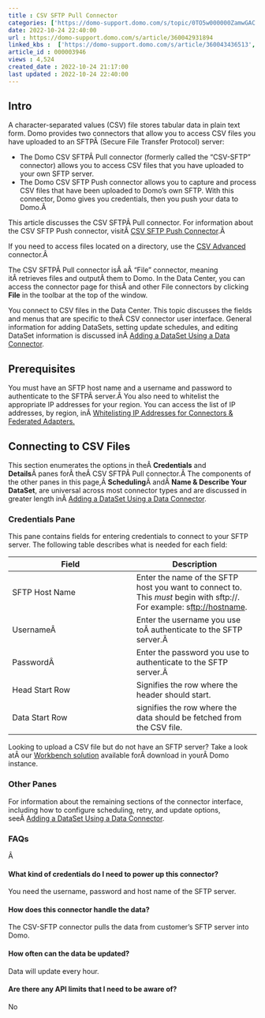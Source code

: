 ```yaml
---
title : CSV SFTP Pull Connector
categories: ['https://domo-support.domo.com/s/topic/0TO5w000000ZamwGAC']
date: 2022-10-24 22:40:00
url : https://domo-support.domo.com/s/article/360042931894
linked_kbs :  ['https://domo-support.domo.com/s/article/360043436513', 'https://domo-support.domo.com/s/article/360042932554', 'https://domo-support.domo.com/s/article/360042926274', 'https://domo-support.domo.com/s/knowledge-base', 'https://domo-support.domo.com/s/article/360042925494', 'https://domo-support.domo.com/s/article/360043429953', 'https://domo-support.domo.com/s/article/360042931914', 'https://domo-support.domo.com/s/article/360043429933', 'https://domo-support.domo.com/s/article/360043429693', 'https://domo-support.domo.com/s/article/360042931894', 'https://domo-support.domo.com/s/topic/0TO5w000000ZamwGAC', 'https://domo-support.domo.com/s/article/360043630093', 'https://domo-support.domo.com/s/article/360043429913']
article_id : 000003946
views : 4,524
created_date : 2022-10-24 21:17:00
last updated : 2022-10-24 22:40:00
---
```




Intro
-----


A character-separated values (CSV) file stores tabular data in plain text form. Domo provides two connectors that allow you to access CSV files you have uploaded to an SFTPÂ (Secure File Transfer Protocol) server:



* The Domo CSV SFTPÂ Pull connector (formerly called the "CSV-SFTP" connector) allows you to access CSV files that you have uploaded to your own SFTP server.
* The Domo CSV SFTP Push connector allows you to capture and process CSV files that have been uploaded to Domo's own SFTP. With this connector, Domo gives you credentials, then you push your data to Domo.Â


This article discusses the CSV SFTPÂ Pull connector. For information about the CSV SFTP Push connector, visitÂ [CSV SFTP Push Connector](..\csv_sftp_push_connector\index.html "CSV SFTP Push Connector").Â 


If you need to access files located on a directory, use the [CSV Advanced](..\csv_advanced_connector\index.html "CSV Advanced Connector") connector.Â 


The CSV SFTPÂ Pull connector isÂ aÂ "File" connector, meaning itÂ retrieves files and outputÂ them to Domo. In the Data Center, you can access the connector page for thisÂ and other File connectors by clicking **File** in the toolbar at the top of the window.


You connect to CSV files in the Data Center. This topic discusses the fields and menus that are specific to theÂ CSV connector user interface. General information for adding DataSets, setting update schedules, and editing DataSet information is discussed inÂ [Adding a DataSet Using a Data Connector](..\adding_a_dataset_using_a_connector\index.html "Adding a DataSet Using a Data Connector").


Prerequisites
-------------


You must have an SFTP host name and a username and password to authenticate to the SFTPÂ server.Â You also need to whitelist the appropriate IP addresses for your region. You can access the list of IP addresses, by region, inÂ [Whitelisting IP Addresses for Connectors & Federated Adapters.](..\allowlisting_ip_addresses_for_connectors__federated_adapters\index.md)


Connecting to CSV Files
-----------------------


This section enumerates the options in theÂ **Credentials** and **Details**Â panes forÂ theÂ CSV SFTPÂ Pull connector.Â The components of the other panes in this page,Â **Scheduling**Â andÂ **Name & Describe Your DataSet**, are universal across most connector types and are discussed in greater length inÂ [Adding a DataSet Using a Data Connector](..\adding_a_dataset_using_a_connector\index.html "Adding a DataSet Using a Data Connector").


### Credentials Pane


This pane contains fields for entering credentials to connect to your SFTP server. The following table describes what is needed for each field:




| Field | Description |
| --- | --- |
| SFTP Host Name | Enter the name of the SFTP host you want to connect to. This *must* begin with sftp://. For example: s<ftp://hostname>. |
| UsernameÂ  | Enter the username you use toÂ authenticate to the SFTP server.Â  |
| PasswordÂ  | Enter the password you use to authenticate to the SFTP server.Â  |
| Head Start Row | Signifies the row where the header should start. |
| Data Start Row | signifies the row where the data should be fetched from the CSV file. |


Looking to upload a CSV file but do not have an SFTP server? Take a look atÂ our [Workbench solution](..\workbench_5_overview\index.html "Box Connector") available forÂ download in yourÂ Domo instance.


### Other Panes


For information about the remaining sections of the connector interface, including how to configure scheduling, retry, and update options, seeÂ [Adding a DataSet Using a Data Connector](..\adding_a_dataset_using_a_connector\index.md).


### FAQs


Â 


#### What kind of credentials do I need to power up this connector?


You need the username, password and host name of the SFTP server.


#### How does this connector handle the data?


The CSV-SFTP connector pulls the data from customer's SFTP server into Domo.


#### How often can the data be updated?


Data will update every hour.


#### Are there any API limits that I need to be aware of?


No
